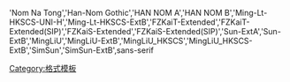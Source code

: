 <onlyinclude>'Nom Na Tong','Han-Nom Gothic','HAN NOM A','HAN NOM B','Ming-Lt-HKSCS-UNI-H','Ming-Lt-HKSCS-ExtB','FZKaiT-Extended','FZKaiT-Extended(SIP)','FZKaiS-Extended','FZKaiS-Extended(SIP)','Sun-ExtA','Sun-ExtB','MingLiU','MingLiU-ExtB','MingLiU_HKSCS','MingLiU_HKSCS-ExtB','SimSun','SimSun-ExtB',sans-serif</onlyinclude>
[[Category:格式模板]]